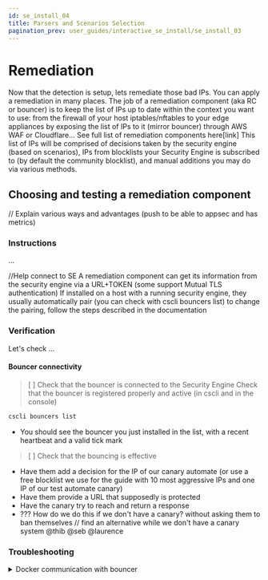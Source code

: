 ```yaml
---
id: se_install_04
title: Parsers and Scenarios Selection
pagination_prev: user_guides/interactive_se_install/se_install_03
---
```



# Remediation

Now that the detection is setup, lets remediate those bad IPs. You can apply a remediation in many places. 
The job of a remediation component (aka RC or bouncer) is to keep the list of IPs up to date within the context you want to use: from the firewall of your host iptables/nftables to your edge appliances by exposing the list of IPs to it (mirror bouncer) through AWS WAF or Cloudflare... See full list of remediation components here[link]
This list of IPs will be comprised of decisions taken by the security engine (based on scenarios), IPs from blocklists your Security Engine is subscribed to (by default the community blocklist), and manual additions you may do via various methods.

## Choosing and testing a remediation component

// Explain various ways and advantages (push to be able to appsec and has metrics)

### Instructions
...

//Help connect to SE
A remediation component can get its information from the security engine via a URL+TOKEN (some support Mutual TLS authentication)
If installed on a host with a running security engine, they usually automatically pair (you can check with cscli bouncers list) to change the pairing, follow the steps described in the documentation

### Verification

Let's check ...

#### Bouncer connectivity
> [ ]  Check that the bouncer is connected to the Security Engine
Check that the bouncer is registered properly and active (in cscli and in the console)
```bash
cscli bouncers list
```
- You should see the bouncer you just installed in the list, with a recent heartbeat and a valid tick mark

> [ ]  Check that the bouncing is effective
- Have them add a decision for the IP of our canary automate (or use a free blocklist we use for the guide with 10 most aggressive IPs and one IP of our test automate canary)
- Have them provide a URL that supposedly is protected
- Have the canary try to reach and return a response
- ??? How do we do this if we don't have a canary? without asking them to ban themselves
// find an alternative while we don't have a canary system @thib @seb @laurence

### Troubleshooting

<details>
    <summary>Docker communication with bouncer</summary>
    
   Docker bouncer: warning docker chain for example with firewall bouncer for docker user chain... ask  for more precise phrasing @laurence
</details>